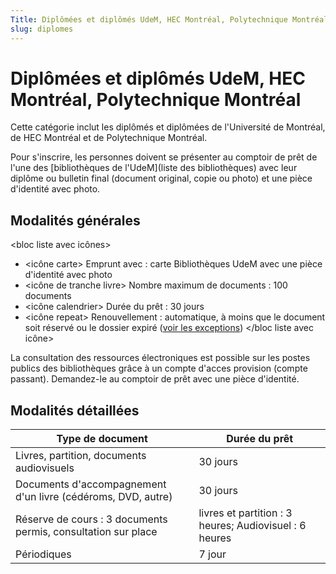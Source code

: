 ```yaml
---
Title: Diplômées et diplômés UdeM, HEC Montréal, Polytechnique Montréal
slug: diplomes
---
```


# Diplômées et diplômés UdeM, HEC Montréal, Polytechnique Montréal

Cette catégorie inclut les diplômés et diplômées de l'Université de Montréal, de HEC Montréal et de Polytechnique Montréal.

Pour s'inscrire, les personnes doivent se présenter au comptoir de prêt de l'une des [bibliothèques de l'UdeM](liste des bibliothèques) avec leur diplôme ou bulletin final (document original, copie ou photo) et une pièce d'identité avec photo.

## Modalités générales

&lt;bloc liste avec icônes&gt;

- &lt;icône carte&gt; Emprunt avec : carte Bibliothèques UdeM avec une pièce d'identité avec photo
- &lt;icône de tranche livre&gt; Nombre maximum de documents : 100 documents
- &lt;icône calendrier&gt; Durée du prêt : 30 jours
- &lt;icône repeat&gt; Renouvellement : automatique, à moins que le document soit réservé ou le dossier expiré ([voir les exceptions](../obtenir/pret-renouvellement-retour/index.mdx)) &lt;/bloc liste avec icône&gt;

La consultation des ressources électroniques est possible sur les postes publics des bibliothèques grâce à un compte d'acces provision (compte passant). Demandez-le au comptoir de prêt avec une pièce d'identité.

## Modalités détaillées

| Type de document                                              | Durée du prêt                                          |
| ------------------------------------------------------------- | ------------------------------------------------------ |
| Livres, partition, documents audiovisuels                     | 30 jours                                               |
| Documents d'accompagnement d'un livre (cédéroms, DVD, autre)  | 30 jours                                               |
| Réserve de cours : 3 documents permis, consultation sur place | livres et partition : 3 heures; Audiovisuel : 6 heures |
| Périodiques                                                   | 7 jour                                                 |
